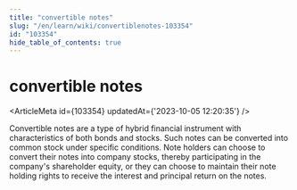 ```yaml
---
title: "convertible notes"
slug: "/en/learn/wiki/convertiblenotes-103354"
id: "103354"
hide_table_of_contents: true
---
```



# convertible notes

<ArticleMeta id={103354} updatedAt={'2023-10-05 12:20:35'} />
<div className='border-solid border-b border-t-0 my-4 border-[var(--ifm-color-gray-300)]' />

Convertible notes are a type of hybrid financial instrument with characteristics of both bonds and stocks. Such notes can be converted into common stock under specific conditions. Note holders can choose to convert their notes into company stocks, thereby participating in the company's shareholder equity, or they can choose to maintain their note holding rights to receive the interest and principal return on the notes.
